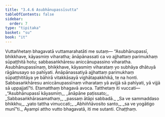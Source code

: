 ```yaml
---
title: "3.4.6 Asubhānupassīsutta"
tableOfContents: false
sidebar:
  order: 7
type: "tipitaka"
basket: "su"
book: "it"
---
```



<DynamicBreadcrumb />

<Division number="85" book="it" bookNo="18" page="250">

<Paragraph number="591" book="it">
Vuttañhetaṃ bhagavatā vuttamarahatāti me sutaṃ—
</Paragraph>

<Paragraph number="592" book="it">
“Asubhānupassī, bhikkhave, kāyasmiṃ viharatha; ānāpānassati ca vo ajjhattaṃ parimukhaṃ sūpaṭṭhitā hotu; sabbasaṅkhāresu aniccānupassino viharatha. Asubhānupassīnaṃ, bhikkhave, kāyasmiṃ viharataṃ yo subhāya dhātuyā rāgānusayo so pahīyati. Ānāpānassatiyā ajjhattaṃ parimukhaṃ sūpaṭṭhititāya ye bāhirā vitakkāsayā vighātapakkhikā, te na honti. Sabbasaṅkhāresu aniccānupassīnaṃ viharataṃ yā avijjā sā pahīyati, yā vijjā sā uppajjatī”ti. Etamatthaṃ bhagavā avoca. Tatthetaṃ iti vuccati—
</Paragraph>

<Paragraph number="593" type="verses" book="it">
_“Asubhānupassī kāyasmiṃ,_  
_ānāpāne paṭissato;_  
_Sabbasaṅkhārasamathaṃ,_  
_passaṃ ātāpi sabbadā._  

</Paragraph>

<Paragraph number="594" type="verses" book="it">
_Sa ve sammaddaso bhikkhu,_  
_yato tattha vimuccati;_  
_Abhiññāvosito santo,_  
_sa ve yogātigo munī”ti._  

</Paragraph>

<Paragraph number="595" book="it">
Ayampi attho vutto bhagavatā, iti me sutanti.

</Paragraph>
</Division>

<Paragraph number="596" type="center" book="it">
Chaṭṭhaṃ.
</Paragraph>